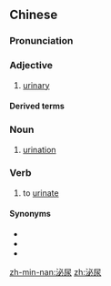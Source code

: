 ==Chinese==
{{zh-forms}}

===Pronunciation===
{{zh-pron
|m=mìniào
|c=bei3 niu6
|mn=zz,kh:pì-jiō/xm,qz,tp:pì-liō
|cat=a,n
}}

===Adjective===
{{zh-adj}}

# [[urinary]]

====Derived terms====
{{zh-der|泌尿道}}

===Noun===
{{zh-noun}}

# [[urination]]

===Verb===
{{zh-verb}}

# to [[urinate]]

====Synonyms====
* {{zh-l|排尿}}
* {{zh-l|撒尿}}
* {{zh-l|小便}}

[[zh-min-nan:泌尿]]
[[zh:泌尿]]
